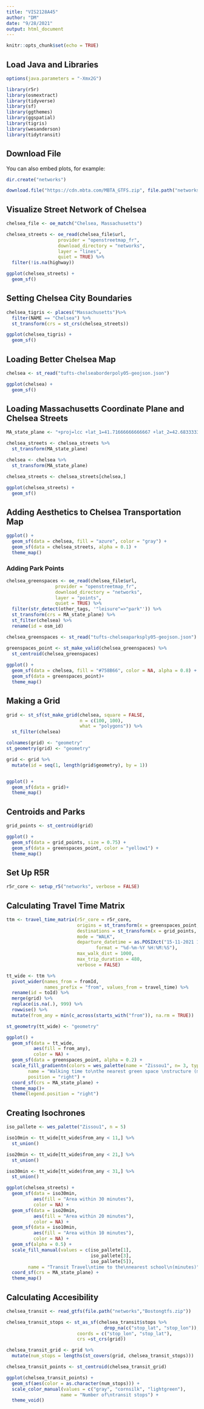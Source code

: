 ```yaml
---
title: "VIS2128A45"
author: "DM"
date: "9/28/2021"
output: html_document
---
```


```r
knitr::opts_chunk$set(echo = TRUE)
```

## Load Java and Libraries



```r
options(java.parameters = "-Xmx2G")

library(r5r)
library(osmextract)
library(tidyverse)
library(sf)
library(ggthemes)
library(ggspatial)
library(tigris)
library(wesanderson)
library(tidytransit)
```

## Download File

You can also embed plots, for example:

```r

dir.create("networks")

download.file("https://cdn.mbta.com/MBTA_GTFS.zip", file.path("networks","Bostongtfs.zip"), mode = "wb", quiet=TRUE)

```

## Visualize Street Network of Chelsea



```r
chelsea_file <- oe_match("Chelsea, Massachusetts")

chelsea_streets <- oe_read(chelsea_file$url, 
                   provider = "openstreetmap_fr", 
                   download_directory = "networks", 
                   layer = "lines", 
                   quiet = TRUE) %>%
  filter(!is.na(highway))

ggplot(chelsea_streets) + 
  geom_sf()
```

## Setting Chelsea City Boundaries



```r
chelsea_tigris <- places("Massachusetts")%>%
  filter(NAME == "Chelsea") %>%
  st_transform(crs = st_crs(chelsea_streets))

ggplot(chelsea_tigris) +
  geom_sf()
```

## Loading Better Chelsea Map



```r
chelsea <- st_read("tufts-chelseaborderpoly05-geojson.json")

ggplot(chelsea) +
  geom_sf()
```

## Loading Massachusetts Coordinate Plane and Chelsea Streets



```r
MA_state_plane <- "+proj=lcc +lat_1=41.71666666666667 +lat_2=42.68333333333333 +lat_0=41 +lon_0=-71.5 +x_0=200000 +y_0=750000 +ellps=GRS80 +units=m +no_defs"

chelsea_streets <- chelsea_streets %>%
  st_transform(MA_state_plane)

chelsea <- chelsea %>%
  st_transform(MA_state_plane)

chelsea_streets <- chelsea_streets[chelsea,]

ggplot(chelsea_streets) +
  geom_sf()
```

## Adding Aesthetics to Chelsea Transportation Map



```r
ggplot() +
  geom_sf(data = chelsea, fill = "azure", color = "gray") + 
  geom_sf(data = chelsea_streets, alpha = 0.1) +
  theme_map()
```

### Adding Park Points


```r
chelsea_greenspaces <- oe_read(chelsea_file$url,
                  provider = "openstreetmap_fr",
                  download_directory = "networks",
                  layer = "points",
                  quiet = TRUE) %>%
  filter(str_detect(other_tags, '"leisure"=>"park"')) %>%
  st_transform(crs = MA_state_plane) %>%
  st_filter(chelsea) %>% 
  rename(id = osm_id)

chelsea_greenspaces <- st_read("tufts-chelseaparksply05-geojson.json")

greenspaces_point <- st_make_valid(chelsea_greenspaces) %>%
  st_centroid(chelsea_greenspaces)
  
ggplot() +
  geom_sf(data = chelsea, fill = "#758B66", color = NA, alpha = 0.8) + 
  geom_sf(data = greenspaces_point)+
  theme_map()
```

## Making a Grid



```r
grid <- st_sf(st_make_grid(chelsea, square = FALSE,
                           n = c(100, 100),
                           what = "polygons")) %>% 
  st_filter(chelsea)

colnames(grid) <- "geometry"
st_geometry(grid) <- "geometry"

grid <- grid %>% 
  mutate(id = seq(1, length(grid$geometry), by = 1))


ggplot() +
  geom_sf(data = grid)+
  theme_map()
```

## Centroids and Parks



```r
grid_points <- st_centroid(grid)

ggplot() +
  geom_sf(data = grid_points, size = 0.75) +
  geom_sf(data = greenspaces_point, color = "yellow1") +
  theme_map()
```


## Set Up R5R



```r
r5r_core <- setup_r5("networks", verbose = FALSE)
```


## Calculating Travel Time Matrix



```r
ttm <- travel_time_matrix(r5r_core = r5r_core,
                          origins = st_transform(x = greenspaces_point, crs = "WGS84"),
                          destinations = st_transform(x = grid_points, crs = "WGS84"),
                          mode = "WALK",
                          departure_datetime = as.POSIXct("15-11-2021 14:00:00",
                                 format = "%d-%m-%Y %H:%M:%S"),
                          max_walk_dist = 1000,
                          max_trip_duration = 480,
                          verbose = FALSE)

tt_wide <- ttm %>%
  pivot_wider(names_from = fromId, 
              names_prefix = "from", values_from = travel_time) %>%
  rename(id = toId) %>% 
  merge(grid) %>%
  replace(is.na(.), 999) %>%
  rowwise() %>%
  mutate(from_any = min(c_across(starts_with("from")), na.rm = TRUE))

st_geometry(tt_wide) <- "geometry"

ggplot() +
  geom_sf(data = tt_wide, 
          aes(fill = from_any), 
          color = NA) +
  geom_sf(data = greenspaces_point, alpha = 0.2) +
  scale_fill_gradientn(colors = wes_palette(name = "Zissou1", n= 3, type = "continuous"),
        name = "Walking time to\nthe nearest green space \nstructure (minutes)",
        position = "right") +
  coord_sf(crs = MA_state_plane) +
  theme_map()+
  theme(legend.position = "right")

```


## Creating Isochrones



```r
iso_pallete <- wes_palette("Zissou1", n = 5)

iso10min <- tt_wide[tt_wide$from_any < 11,] %>%
  st_union()

iso20min <- tt_wide[tt_wide$from_any < 21,] %>%
  st_union()

iso30min <- tt_wide[tt_wide$from_any < 31,] %>%
  st_union()

ggplot(chelsea_streets) +
  geom_sf(data = iso30min, 
          aes(fill = "Area within 30 minutes"), 
          color = NA) +
  geom_sf(data = iso20min, 
          aes(fill = "Area within 20 minutes"), 
          color = NA) +
  geom_sf(data = iso10min, 
          aes(fill = "Area within 10 minutes"), 
          color = NA) +
  geom_sf(alpha = 0.5) +
  scale_fill_manual(values = c(iso_pallete[1], 
                               iso_pallete[3],
                               iso_pallete[5]),
        name = "Transit Travel\ntime to the\nnearest school\n(minutes)") +
  coord_sf(crs = MA_state_plane) +
  theme_map()
```





## Calculating Accesibility



```r
chelsea_transit <- read_gtfs(file.path("networks","Bostongtfs.zip"))

chelsea_transit_stops <- st_as_sf(chelsea_transit$stops %>% 
                                    drop_na(c("stop_lat", "stop_lon")), 
                          coords = c("stop_lon", "stop_lat"), 
                          crs =st_crs(grid))

chelsea_transit_grid <- grid %>%
  mutate(num_stops = lengths(st_covers(grid, chelsea_transit_stops)))

chelsea_transit_points <- st_centroid(chelsea_transit_grid)

ggplot(chelsea_transit_points) +
  geom_sf(aes(color = as.character(num_stops))) +
  scale_color_manual(values = c("gray", "cornsilk", "lightgreen"), 
                    name = "Number of\ntransit stops") +
  theme_void()
```




















